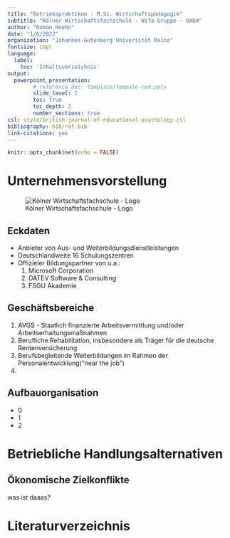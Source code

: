 ```yaml
---
title: "Betriebspraktikum - M.Sc. Wirtschaftspädagogik" 
subtitle: "Kölner Wirtschaftsfachschule - Wifa Gruppe - GmbH"
author: "Roman Hoehn"
date: "1/6/2022"
organization: "Johannes-Gutenberg Universität Mainz"
fontsize: 10pt
language:
  label:
    toc: 'Inhaltsverzeichnis'
output:
  powerpoint_presentation:
        # reference_doc: template/tempate-red.pptx
        slide_level: 2
        toc: true
        toc_depth: 2
        number_sections: true
csl: style/british-journal-of-educational-psychology.csl
bibliography: bib/ref.bib
link-citations: yes
---
```


```r
knitr::opts_chunk$set(echo = FALSE)
```


# Unternehmensvorstellung

![Kölner Wirtschaftsfachschule - Logo](pics/wifa_logo.png)

## Eckdaten 

* Anbieter von Aus- und Weiterbildungsdienstleistungen
* Deutschlandweite 16 Schulungszentren
* Offizieler Bildungspartner von u.a.:
    1. Microsoft Corporation
    2. DATEV Software & Consulting
    3. FSGU Akademie


## Geschäftsbereiche

1. AVGS - Staatlich finanzierte Arbeitsvermittlung und/oder Arbeitserhaltungsmaßnahmen
2. Berufliche Rehabilitation, insbesondere als Träger für die deutsche Rentenversicherung
3. Berufsbegleitende Weiterbildungen im Rahmen der Personalentwicklung("near the job") 
4. 

## Aufbauorganisation

* 0
* 1
* 2



# Betriebliche Handlungsalternativen


## Ökonomische Zielkonflikte

was ist daaas?

# Literaturverzeichnis
